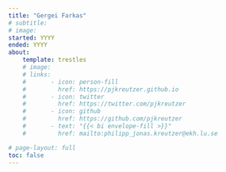 ```yaml
---
title: "Gergei Farkas"
# subtitle:
# image:
started: YYYY
ended: YYYY
about:
    template: trestles
    # image:
    # links:
    #       - icon: person-fill
    #         href: https://pjkreutzer.github.io
    #       - icon: twitter
    #         href: https://twitter.com/pjkreutzer
    #       - icon: github
    #         href: https://github.com/pjkreutzer
    #       - text: "{{< bi envelope-fill >}}"
    #         href: mailto:philipp_jonas.kreutzer@ekh.lu.se

# page-layout: full
toc: false
---
```

